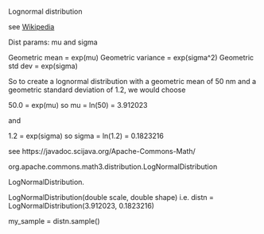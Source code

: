 Lognormal distribution

see [Wikipedia](https://en.wikipedia.org/wiki/Log-normal_distribution)

Dist params: mu and sigma

Geometric mean = exp(mu)
Geometric variance = exp(sigma^2)
Geometric std dev = exp(sigma)

So to create a lognormal distribution with a geometric mean of 50 nm and a geometric standard deviation of 1.2, we would choose

50.0 = exp(mu) so mu = ln(50) = 3.912023

and 

1.2 = exp(sigma) so sigma = ln(1.2) = 0.1823216

see https://javadoc.scijava.org/Apache-Commons-Math/

org.apache.commons.math3.distribution.LogNormalDistribution

LogNormalDistribution.

LogNormalDistribution(double scale, double shape) i.e.
distn = LogNormalDistribution(3.912023, 0.1823216)

my_sample = distn.sample()


